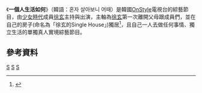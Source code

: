 {{多個問題|
{{Notability Unreferenced |time=2017-02-17T18:52:24+00:00}}
{{Citation style|time=2017-02-04T17:09:19+00:00}}
{{expand|time=2017-02-04T17:09:19+00:00}}
}}
{{電視節目信息框
|名稱       = 一個人生活如何
|原名       = {{lang|kor|혼자 살아보니 어때}} 
|圖片       = [[File:If_It's_not_FUN_why_do_it_Logo.png|280px]]
|圖說       = 
|類型       = [[綜藝節目|綜藝節目]]、[[真人秀|真人秀]]
|主持       = [[徐玄|徐玄]]
|地區       = {{KOR}}
|語言       = [[韓語|韓語]]
|製片人     = 
|developer  =
|每集長     = 約30分鐘
|電視臺     = [[OnStyle|OnStyle]]
|視頻制式   = [[1080i|1080i]] ([[HDTV|HDTV]])
|音頻制式   = [[立體聲|立體聲]]
|首播國家   = {{KOR}}
|集數       = 5
|開始       = {{start date|2017|2|8}}
|結束       = 
|官方網站   = http://program.tving.com/onstyle/seohyunhome
|tv_com_id  = 
|related    = 	
|}}

《'''一個人生活如何'''》（韓語：혼자 살아보니 어때）是韓國[[OnStyle|OnStyle]]電視台的綜藝節目，由[[少女時代|少女時代]]成員[[徐玄|徐玄]]主持與出演，主軸為[[徐玄|徐玄]]第一次離開父母跟成員們，並在自己的房子(命名為「徐玄的Single House」)獨居<ref>{{cite web|url=http://www.koreastardaily.com/tc/news/89891|title=少女時代徐玄即將推出個人單獨真人秀！主演網劇《Ruby Ruby Love》今日公開|author=Laura|publisher=|accessdate=2017-02-04|archive-date=2017-01-20|archive-url=https://web.archive.org/web/20170120115612/http://www.koreastardaily.com/tc/news/89891|dead-url=no}}</ref>，且自己一人去做任何事情、獨立生活的單獨真人實境綜藝節目。

==參考資料==
{{Reflist}}

[[Category:OnStyle|S]]
[[Category:韓國電視節目|S]]
[[Category:韓國綜藝節目|S]]